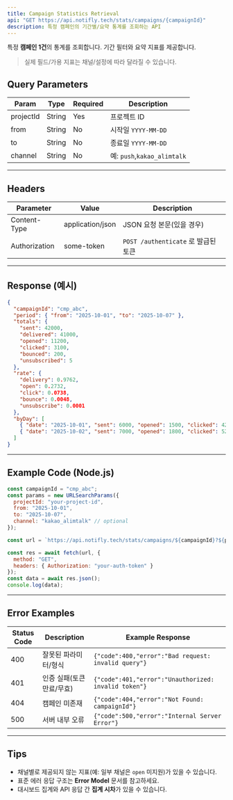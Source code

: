 ```yaml
---
title: Campaign Statistics Retrieval
api: "GET https://api.notifly.tech/stats/campaigns/{campaignId}"
description: 특정 캠페인의 기간별/요약 통계를 조회하는 API
---
```


특정 **캠페인 1건**의 통계를 조회합니다. 기간 필터와 요약 지표를 제공합니다.

> 실제 필드/가용 지표는 채널/설정에 따라 달라질 수 있습니다.

## Query Parameters

| Param     | Type   | Required | Description                |
|-----------|--------|----------|----------------------------|
| projectId | String | Yes      | 프로젝트 ID                 |
| from      | String | No       | 시작일 `YYYY-MM-DD`         |
| to        | String | No       | 종료일 `YYYY-MM-DD`         |
| channel   | String | No       | 예: `push`,`kakao_alimtalk` |

---

## Headers

| Parameter    | Value            | Description                         |
|--------------|------------------|-------------------------------------|
| Content-Type | application/json | JSON 요청 본문(있을 경우)           |
| Authorization| some-token       | `POST /authenticate` 로 발급된 토큰 |

---

## Response (예시)

```json
{
  "campaignId": "cmp_abc",
  "period": { "from": "2025-10-01", "to": "2025-10-07" },
  "totals": {
    "sent": 42000,
    "delivered": 41000,
    "opened": 11200,
    "clicked": 3100,
    "bounced": 200,
    "unsubscribed": 5
  },
  "rate": {
    "delivery": 0.9762,
    "open": 0.2732,
    "click": 0.0738,
    "bounce": 0.0048,
    "unsubscribe": 0.0001
  },
  "byDay": [
    { "date": "2025-10-01", "sent": 6000, "opened": 1500, "clicked": 420 },
    { "date": "2025-10-02", "sent": 7000, "opened": 1800, "clicked": 520 }
  ]
}
```

---

## Example Code (Node.js)

```js
const campaignId = "cmp_abc";
const params = new URLSearchParams({
  projectId: "your-project-id",
  from: "2025-10-01",
  to: "2025-10-07",
  channel: "kakao_alimtalk" // optional
});

const url = `https://api.notifly.tech/stats/campaigns/${campaignId}?${params.toString()}`;

const res = await fetch(url, {
  method: "GET",
  headers: { Authorization: "your-auth-token" }
});
const data = await res.json();
console.log(data);
```

---

## Error Examples

| Status Code | Description                        | Example Response                                         |
|-------------|------------------------------------|----------------------------------------------------------|
| 400         | 잘못된 파라미터/형식               | `{"code":400,"error":"Bad request: invalid query"}`      |
| 401         | 인증 실패(토큰 만료/무효)          | `{"code":401,"error":"Unauthorized: invalid token"}`     |
| 404         | 캠페인 미존재                      | `{"code":404,"error":"Not Found: campaignId"}`           |
| 500         | 서버 내부 오류                     | `{"code":500,"error":"Internal Server Error"}`           |

---

## Tips

- 채널별로 제공되지 않는 지표(예: 일부 채널은 `open` 미지원)가 있을 수 있습니다.  
- 표준 에러 응답 구조는 **Error Model** 문서를 참고하세요.  
- 대시보드 집계와 API 응답 간 **집계 시차**가 있을 수 있습니다.
